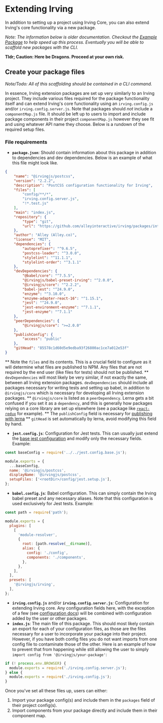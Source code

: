 <Meta title="Packages|Creating a Package" />

# Extending Irving
In addition to setting up a project using Irving Core, you can also extend Irving's core functionality via a new package.

_Note: The information below is older documentation. Checkout the [Example Package](https://github.com/alleyinteractive/irving/tree/main/examples/package) to help speed up this process. Eventually you will be able to scaffold new packages with the CLI._

__Tldr; Caution: Here be Dragons. Proceed at your own risk.__

## Create your package files
_Note/Todo: All of this scaffolding should be contained in a CLI command._

In essence, Irving extension packages are set up very similarly to an Irving project. They include various files required for the package functionality itself and can extend Irving's core functionality using an `irving.config.js` and/or `irving.config.server.js`. Note that packages should _not_ include a `componentMap.js` file. It should be left up to users to import and include package components in their project `componentMap.js` however they see fit and using whatever API name they choose. Below is a rundown of the required setup files.

### File requirements
* **`package.json`**: Should contain information about this package in addition to dependencies and dev dependencies. Below is an example of what this file might look like.
```json
{
	"name": "@irvingjs/postcss",
	"version": "2.2.2",
	"description": "PostCSS configuration functionality for Irving",
	"files": [
		"config/**/*",
		"irving.config.server.js",
		"!*.test.js"
	],
	"main": "index.js",
	"repository": {
		"type": "git",
		"url": "https://github.com/alleyinteractive/irving/packages/integrations"
	},
	"author": "Alley (Alley.co)",
	"license": "MIT",
	"dependencies": {
		"autoprefixer": "^9.6.5",
		"postcss-loader": "^3.0.0",
		"stylelint": "^11.1.1",
		"stylelint-order": "^3.1.1"
	},
	"devDependencies": {
		"@babel/core": "^7.5.5",
		"@irvingjs/babel-preset-irving": "^2.0.0",
		"@irvingjs/core": "^2.2.2",
		"babel-jest": "^24.9.0",
		"enzyme": "^3.10.0",
		"enzyme-adapter-react-16": "^1.15.1",
		"jest": "^24.9.0",
		"jest-environment-enzyme": "^7.1.1",
		"jest-enzyme": "^7.1.1"
	},
	"peerDependencies": {
		"@irvingjs/core": ">=2.0.0"
	},
	"publishConfig": {
		"access": "public"
	},
	"gitHead": "85578c1d60d5e9edba93f26800ac1ce7a012e53f"
}
```
** Note the `files` and its contents. This is a crucial field to configure as it will determine what files are published to NPM. Any files that are not required by the end user (like files for tests) should not be published.
** `devDependencies` will most likely be very similar, if not exactly the same, between all Irving extension packages. `devDependencies` should include all packages necessary for writing tests and setting up babel, in addition to `@irvingjs/core` which is necessary for developing all Irving extension packages.
** `@irvingjs/core` is listed as a `peerDependency`. Lerna gets a bit confused if you set it as a `dependency`, and this is generally how packages relying on a core library are set up elsewhere (see a package like [`react-redux`](https://github.com/reduxjs/react-redux/blob/master/package.json) for example).
** The `publishConfig` field is necessary for [publishing with lerna](https://github.com/lerna/lerna/tree/master/commands/publish#per-package-configuration)
** `gitHead` is set automatically by lerna, avoid modifying this field by hand.
* **`jest.config.js`**: Configuration for Jest tests. This can usually just extend the [base jest configuration](https://github.com/alleyinteractive/irving/blob/main/jest.config.base.js) and modify only the necessary fields. Example:
```javascript
const baseConfig = require('../../jest.config.base.js');

module.exports = {
  ...baseConfig,
  name: '@irvingjs/postcss',
  displayName: '@irvingjs/postcss',
  setupFiles: ['<rootDir>/config/jest.setup.js'],
};
```
* **`babel.config.js`**: Babel configuration. This can simply contain the Irving babel preset and any necessary aliases. Note that this configuration is used exclusively for Jest tests. Example:
```javascript
const path = require('path');

module.exports = {
  plugins: [
    [
      'module-resolver',
      {
        root: [path.resolve(__dirname)],
        alias: {
          config: './config',
          components: './components',
        },
      },
    ],
  ],
  presets: [
    '@irvingjs/irving',
  ],
};
```
* **`irving.config.js`** and/or **`irving.config.server.js`**: Configuration for extending Irving core. Any configuration fields here, with the exception of a few (see [configuration docs](Configuration)) will be combined with configuration added by the user or other packages.
* **`index.js`**: The main file of this package. This should most likely contain an export for each of your configuration files, as those are the files necessary for a user to incorporate your package into their project. However, if you have both config files you do not want imports from one config file to contaminate those of the other. Here is an example of how to prevent that from happening while still allowing the user to simply `import config from '@irvingjs/your-package'`:
```javascript
if (! process.env.BROWSER) {
  module.exports = require('./irving.config.server.js');
} else {
  module.exports = require('./irving.config.js');
}
```

Once you've set all these files up, users can either:
1. Import your package config(s) and include them in the `packages` field of their project config(s).
2. Import components from your package directly and include them in their component map.

